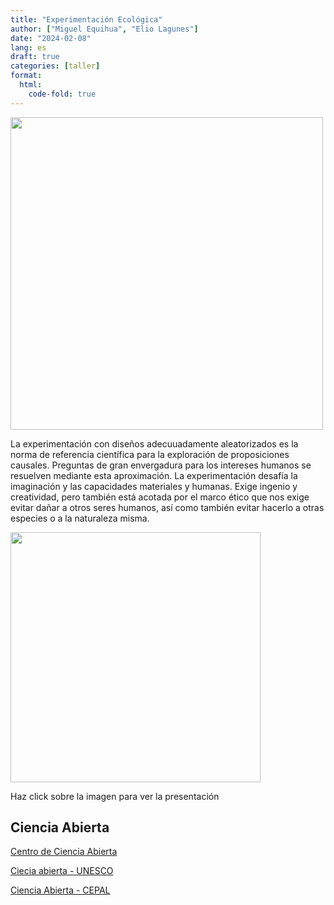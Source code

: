 ```yaml
---
title: "Experimentación Ecológica"
author: ["Miguel Equihua", "Elio Lagunes"]
date: "2024-02-08"
lang: es
draft: true
categories: [taller]
format:
  html:
    code-fold: true
---
```


![](Planeta-en-botella.jpg){width="500"}

La experimentación con diseños adecuuadamente aleatorizados es la norma de referencia científica para la exploración de proposiciones causales. Preguntas de gran envergadura para los intereses humanos se resuelven mediante esta aproximación. La experimentación desafía la imaginación y las capacidades materiales y humanas. Exige ingenio y creatividad, pero también está acotada por el marco ético que nos exige evitar dañar a otros seres humanos, así como también evitar hacerlo a otras especies o a la naturaleza misma.



::: {layout="[[-20, 40, -20],[-20, 40, -20]]"}
[![](desierto4.jpg){width="400"}](../../presentaciones/11-experimentar/experimentar.qmd)

Haz click sobre la imagen para ver la presentación
:::


## Ciencia Abierta

[Centro de Ciencia Abierta](https://osf.io/)

[Ciecia abierta - UNESCO](https://www.unesco.org/en/open-science)

[Ciencia Abierta - CEPAL](https://www.cepal.org/es/notas/manual-capacitacion-foster-ciencia-abierta)
